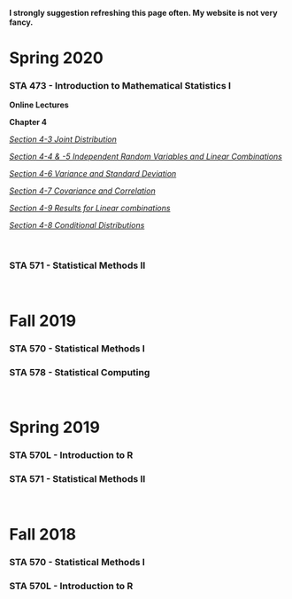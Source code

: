 
**I strongly suggestion refreshing this page often.  My website is not very fancy.**

# Spring 2020

### STA 473 - Introduction to Mathematical Statistics I

**Online Lectures**

**Chapter 4**

[*Section 4-3 Joint Distribution*](Sec4-3_Joint_Distribution.html)

[*Section 4-4 & -5 Independent Random Variables and Linear Combinations*](Sec4-4&5_Independent_RV_and_Linear_Combinations.html)

[*Section 4-6 Variance and Standard Deviation*](Sec4-6_Variance_and_Standard_Deviation.html)

[*Section 4-7 Covariance and Correlation*](Sec4-7_Covariance.html)

[*Section 4-9 Results for Linear combinations*](Sec4-9_Results_of_Linear_Combinations.html)

[*Section 4-8 Conditional Distributions*](Sec4-8_Conditional_Distributions.html)

$~$

### STA 571 - Statistical Methods II

$~$
$~$

# Fall 2019

### STA 570 - Statistical Methods I

### STA 578 - Statistical Computing

$~$

# Spring 2019

### STA 570L - Introduction to R

### STA 571 - Statistical Methods II

$~$

# Fall 2018

### STA 570 - Statistical Methods I

### STA 570L - Introduction to R
